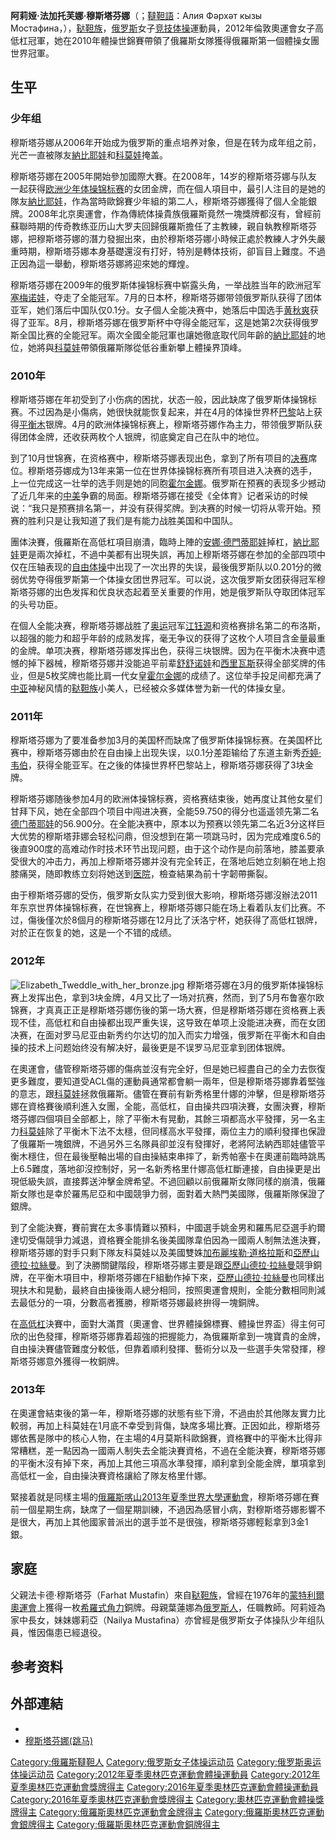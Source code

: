 {{Multiple issues|
{{BLP unsourced|time=2011-09-02T14:17:21+00:00}}
{{Cleanup rewrite|time=2021-04-03T15:09:04+00:00}}
}}
{{noteTA
|T=zh-cn:阿莉娅·穆斯塔芬娜; zh-hk:艾莉婭·瑪德法娜; zh-tw:艾莉亞·穆斯塔芬娜
|1=zh-cn:阿莉娅·穆斯塔芬娜; zh-hk:艾莉婭·瑪德法娜; zh-tw:艾莉亞·穆斯塔芬娜
|2=zh-cn:阿莉娅; zh-hk:艾莉婭; zh-tw:艾莉亞
|3=zh-cn:穆斯塔芬娜; zh-hk:瑪德法娜; zh-tw:穆斯塔芬娜
}}
{{Infobox Gymnast
|gymnastname= 阿莉娅·穆斯塔芬娜
|image     = Aliya Mustafina 2016.jpg
|imagesize = 
|caption   = 
|fullname  = 
|nickname  =  
|country   = {{RUS}}
|formercountry= 
|hometown= {{RUS}} [[葉戈里耶夫斯克|葉戈里耶夫斯克]]
|birthdate= {{birth_date_and_age|1994|9|30}}
|birthplace= {{RUS}}
|deathdate=
|deathplace=
|spouse= {{marriage|Alexey Zaytsev|2016|2018|reason=离婚}}
|height= 1.63米
|weight= 48公斤
|discipline= 女子[[競技體操|競技體操]] 
|headcoach= Sergei Starkin
|assistcoach= 
|music=2009-2010[[月亮之子|月亮之子]]
|eponymousskills=
|retired=
|show-medals = yes
|medaltemplates= <!-- see [[Template:MedalRelatedTemplates|Template:MedalRelatedTemplates]] -->
{{MedalCountry |  {{RUS}} }}
{{MedalCompetition|[[奧林匹克運動會|奧林匹克運動會]]}}
{{MedalGold  | [[2012年夏季奥林匹克运动会|2012年 伦敦]]|[[2012年夏季奧林匹克運動會體操女子高低杠比賽|高低杠]]}}
{{MedalSilver| [[2012年夏季奥林匹克运动会|2012年 伦敦]]|[[2012年夏季奧林匹克運動會體操女子團體比賽|女子團體]]}}
{{MedalBronze| [[2012年夏季奥林匹克运动会|2012年 伦敦]]|[[2012年夏季奧林匹克運動會體操女子個人全能比賽|個人全能]]}}
{{MedalBronze| [[2012年夏季奥林匹克运动会|2012年 伦敦]]|[[2012年夏季奧林匹克運動會體操女子自由體操比賽|自由體操]]}}
{{MedalGold  | [[2016年夏季奥林匹克运动会|2016年 里約熱內盧]]|[[2016年夏季奧林匹克運動會體操女子高低杠比賽|高低杠]]}}
{{MedalSilver| [[2016年夏季奧林匹克運動會|2016年 里約熱內盧]] |[[2016年夏季奧林匹克運動會體操女子團體比賽|女子團體]]}}
{{MedalBronze| [[2016年夏季奧林匹克運動會|2016年 里約熱內盧]] |[[2016年夏季奧林匹克運動會體操女子個人全能比賽|個人全能]]}}
{{MedalCompetition|[[世界體操錦標賽|世界錦標賽]]}}
{{MedalGold  |[[2010年世界體操錦標賽|2010年 鹿特丹]]|團體}}
{{MedalGold  |[[2010年世界體操錦標賽|2010年 鹿特丹]]|個人全能}}
{{MedalSilver|[[2010年世界體操錦標賽|2010年 鹿特丹]]|跳馬}}
{{MedalSilver|[[2010年世界體操錦標賽|2010年 鹿特丹]]|高低杠}}
{{MedalSilver|[[2010年世界體操錦標賽|2010年 鹿特丹]]|自由體操}}
{{MedalGold  |[[2013年世界競技體操錦標賽|2013年 安特衞普]]|平衡木}}
{{MedalBronze|[[2013年世界競技體操錦標賽|2013年 安特衞普]]|個人全能}}
{{MedalBronze|[[2013年世界競技體操錦標賽|2013年 安特衞普]]|高低杠}}
{{MedalBronze|[[2014年世界競技體操錦標賽|2014年 南寧]]|團體}}
{{MedalBronze|[[2014年世界競技體操錦標賽|2014年 南寧]]|平衡木}}
{{MedalBronze|[[2014年世界競技體操錦標賽|2014年 南寧]]|自由體操}}
{{MedalSilver|[[2018年世界競技體操錦標賽|2018年 多哈]]|團體}}
{{MedalCompetition|[[歐洲運動會|歐洲運動會]]}}
{{MedalGold|2015年 巴庫|團體}}
{{MedalGold|2015年 巴庫|個人全能}}
{{MedalGold|2015年 巴庫|高低杠}}
{{MedalSilver|2015年 巴庫|自由體操}}
{{MedalCompetition|歐洲錦標賽}}
{{MedalGold  |2010年 伯明翰|團體}}
{{MedalSilver|2010年 伯明翰|高低杠}}
{{MedalSilver|2010年 伯明翰|平衡木}}
{{MedalSilver|2012年 布魯塞爾|團體}}
{{MedalGold  |2013年 莫斯科|個人全能}}
{{MedalGold  |2013年 莫斯科|高低杠}}
{{MedalSilver|2014年 索菲亞|高低杠}}
{{MedalBronze|2014年 索菲亞|團體}}
{{MedalBronze|2014年 索菲亞|平衡木}}
{{MedalCompetition|[[夏季世界大學運動會|夏季世界大學運動會]]}}
{{MedalGold  |[[2013年夏季世界大學運動會|2013年 喀山]]|團體}}
{{MedalGold  |[[2013年夏季世界大學運動會|2013年 喀山]]|個人全能}}
{{MedalGold  |[[2013年夏季世界大學運動會|2013年 喀山]]|高低杠}}
{{MedalSilver|[[2013年夏季世界大學運動會|2013年 喀山]]|平衡木}}
}}
'''阿莉娅·法加托芙娜·穆斯塔芬娜'''（{{lang-ru|Алия Фаргатовна Мустафина|Aliya Fargatovna Mustafina}}；[[韃靼語|韃靼語]]：Алия Фәрхәт кызы Мостафина，{{bd|1994年|9月30日}}），[[鞑靼族|鞑靼族]]，[[俄罗斯|俄罗斯]]女子[[竞技体操|竞技体操]]運動員，2012年倫敦奧運會女子高低杠冠軍，她在2010年體操世錦賽帶領了俄羅斯女隊獲得俄羅斯第一個體操女團世界冠軍。

== 生平 ==
=== 少年组 ===
穆斯塔芬娜从2006年开始成为俄罗斯的重点培养对象，但是在转为成年组之前，光芒一直被隊友[[納比耶娃|納比耶娃]]和[[科莫娃|科莫娃]]掩盖。

穆斯塔芬娜在2005年開始參加國際大賽。在2008年，14岁的穆斯塔芬娜与队友一起获得[[欧洲少年体操锦标赛|欧洲少年体操锦标赛]]的女团金牌，而在個人項目中，最引人注目的是她的隊友[[納比耶娃|納比耶娃]]，作為當時歐錦賽少年組的第二人，穆斯塔芬娜獲得了個人全能銀牌。2008年北京奧運會，作為傳統体操貴族俄羅斯竟然一塊獎牌都沒有，曾經前蘇聯時期的传奇教练亚历山大罗夫回歸俄羅斯擔任了主教練，親自執教穆斯塔芬娜，把穆斯塔芬娜的潛力發掘出來，由於穆斯塔芬娜小時候正處於教練人才外失嚴重時期，穆斯塔芬娜本身基礎還沒有打好，特別是轉体技術，卻盲目上難度。不過正因為這一舉動，穆斯塔芬娜將迎來她的輝煌。

穆斯塔芬娜在2009年的俄罗斯体操锦标赛中崭露头角，一举战胜当年的欧洲冠军[[塞梅诺娃|塞梅诺娃]]，夺走了全能冠军。7月的日本杯，穆斯塔芬娜带领俄罗斯队获得了团体亚军，她们落后中国队仅0.1分。女子個人全能决赛中，她落后中国选手[[黄秋爽|黄秋爽]]获得了亚军。8月，穆斯塔芬娜在俄罗斯杯中夺得全能冠军，这是她第2次获得俄罗斯全国比赛的全能冠军。兩次全國全能冠軍也讓她徹底取代同年齡的[[納比耶娃|納比耶娃]]的地位，她將與[[科莫娃|科莫娃]]帶領俄羅斯隊從低谷重新攀上體操界頂峰。

=== 2010年 ===
穆斯塔芬娜在年初受到了小伤病的困扰，状态一般，因此缺席了俄罗斯体操锦标赛。不过因為是小傷病，她很快就能恢复起来，并在4月的体操世界杯[[巴黎|巴黎]]站上获得[[平衡木|平衡木]]银牌。4月的欧洲体操锦标赛上，穆斯塔芬娜作為主力，带领俄罗斯队获得团体金牌，还收获两枚个人银牌，彻底奠定自己在队中的地位。

到了10月世锦赛，在资格赛中，穆斯塔芬娜表现出色，拿到了所有项目的[[决赛|决赛]]席位。穆斯塔芬娜成为13年来第一位在世界体操锦标赛所有项目进入决赛的选手，上一位完成这一壮举的选手则是她的同胞[[霍尔金娜|霍尔金娜]]。俄罗斯在预赛的表现多少撼动了近几年来的[[中|中]][[美|美]]争霸的局面。穆斯塔芬娜在接受《全体育》记者采访的时候说：“我只是预赛排名第一，并没有获得奖牌。到决赛的时候一切将从零开始。预赛的胜利只是让我知道了我们是有能力战胜美国和中国队。

團体決賽，俄羅斯在高低杠項目崩潰，臨時上陣的[[安娜·德門蒂耶娃|安娜·德門蒂耶娃]]掉杠，[[納比耶娃|納比耶娃]]更是兩次掉杠，不過中美都有出現失誤，再加上穆斯塔芬娜在参加的全部四项中仅在压轴表现的[[自由体操|自由体操]]中出现了一次出界的失误，最後俄罗斯队以0.201分的微弱优势夺得俄罗斯第一个体操女团世界冠军。可以说，这次俄罗斯女团获得冠军穆斯塔芬娜的出色发挥和优良状态起着至关重要的作用，她是俄罗斯队夺取团体冠军的头号功臣。

在個人全能决赛，穆斯塔芬娜战胜了[[奥运|奥运]]冠军[[江钰源|江钰源]]和资格赛排名第二的布洛斯，以超强的能力和超乎年龄的成熟发挥，毫无争议的获得了这枚个人项目含金量最重的金牌。单项决赛，穆斯塔芬娜发挥出色，获得三块银牌。因为在平衡木决赛中遗憾的掉下器械，穆斯塔芬娜并没能追平前辈[[舒舒诺娃|舒舒诺娃]]和[[西里瓦斯|西里瓦斯]]获得全部奖牌的伟业，但是5枚奖牌也能比肩一代女皇[[霍尔金娜|霍尔金娜]]的成绩了。这位举手投足间都充满了[[中亚|中亚]]神秘风情的[[鞑靼族|鞑靼族]]小美人，已经被众多媒体誉为新一代的体操女皇。

=== 2011年 ===
穆斯塔芬娜为了要准备参加3月的美国杯而缺席了俄罗斯体操锦标赛。在美国杯比赛中，穆斯塔芬娜由於在自由操上出现失误，以0.1分差距输给了东道主新秀[[乔婷·韦伯|乔婷·韦伯]]，获得全能亚军。在之後的体操世界杯巴黎站上，穆斯塔芬娜获得了3块金牌。

穆斯塔芬娜随後参加4月的欧洲体操锦标赛，资格赛结束後，她再度让其他女星们甘拜下风，她在全部四个项目中闯进决赛，全能59.750的得分也遥遥领先第二名[[德门蒂耶娃|德门蒂耶娃]]的56.900分。在全能决赛中，原本以为预赛以领先第二名近3分这样巨大优势的穆斯塔菲娜会轻松问鼎，但没想到在第一项跳马时，因为完成难度6.5的後直900度的高难动作时技术环节出现问题，由于这个动作是向前落地，膝盖要承受很大的冲击力，再加上穆斯塔芬娜并没有完全转正，在落地后她立刻躺在地上抱膝痛哭，随即教练立刻将她送到[[医院|医院]]，檢查結果為前十字韌帶撕裂。

由于穆斯塔芬娜的受伤，俄罗斯女队实力受到很大影响，穆斯塔芬娜沒辦法2011年东京世界体操锦标赛，在世锦赛上，穆斯塔芬娜只能在场上看着队友们比赛。不过，傷後僅次於8個月的穆斯塔芬娜在12月比了沃洛宁杯，她获得了高低杠银牌，对於正在恢复的她，这是一个不错的成绩。

=== 2012年 ===
[[File:Elizabeth_Tweddle_with_her_bronze.jpg|thumb]]
穆斯塔芬娜在3月的俄罗斯体操锦标赛上发挥出色，拿到3块金牌，4月又比了一场对抗赛，然而，到了5月布鲁塞尔欧锦赛，才真真正正是穆斯塔芬娜伤後的第一场大赛，但是穆斯塔芬娜在资格赛上表现不佳，高低杠和自由操都出现严重失误，这导致在单项上没能进决赛，而在女团决赛，在面对罗马尼亚由新秀约尔达切的加入而实力增强，俄罗斯在平衡木和自由操的技术上问题始终没有解决好，最後更是不误罗马尼亚拿到团体银牌。

在奧運會，儘管穆斯塔芬娜的傷病並沒有完全好，但是她已經盡自己的全力去恢復更多難度，要知道受ACL傷的運動員通常都會躺一兩年，但是穆斯塔芬娜靠着堅強的意志，跟[[科莫娃|科莫娃]]拯救俄羅斯。儘管在賽前有新秀格里什娜的沖擊，但是穆斯塔芬娜在資格賽後順利進入女團，全能，高低杠，自由操共四項決賽，女團決賽，穆斯塔芬娜四個項目全部都上，除了平衡木有晃動，其餘三項都高水平發揮，另一名主力[[科莫娃|科莫娃]]除了平衡木下法不太穩，但同樣高水平發揮，兩位主力的順利發揮也保證了俄羅斯一塊銀牌，不過另外三名隊員卻並沒有發揮好，老將阿法納西耶娃儘管平衡木穩住，但在最後壓軸出場的自由操結束串摔了，新秀帕塞卡在奧運前臨時跳馬上6.5難度，落地卻沒控制好，另一名新秀格里什娜高低杠斷連接，自由操更是出現低級失誤，直接葬送沖擊金牌希望。不過回顧以前俄羅斯女隊同樣的崩潰，俄羅斯女隊也是幸於羅馬尼亞和中國競爭力弱，面對着大熱門美國隊，俄羅斯隊保證了銀牌。

到了全能決賽，賽前實在太多事情難以預料，中國選手姚金男和羅馬尼亞選手約爾達切受傷競爭力減退，資格賽全能排名後美國隊韋伯因為一國兩人制無法進決賽，穆斯塔芬娜的對手只剩下隊友科莫娃以及美國雙姝[[加布麗埃勒·道格拉斯|加布麗埃勒·道格拉斯]]和[[亞歷山德拉·拉絲曼|亞歷山德拉·拉絲曼]]。到了決勝關鍵階段，穆斯塔芬娜主要是跟[[亞歷山德拉·拉絲曼|亞歷山德拉·拉絲曼]]競爭銅牌，在平衡木項目中，穆斯塔芬娜在F組動作掉下來，[[亞歷山德拉·拉絲曼|亞歷山德拉·拉絲曼]]也同樣出現扶木和晃動，最終自由操後兩人總分相同，按照奧運會規則，全能分數相同則減去最低分的一項，分數高者獲勝，穆斯塔芬娜最終拚得一塊銅牌。

在[[高低杠|高低杠]]決賽中，面對大滿貫（奧運會、世界體操錦標賽、體操世界盃）得主何可欣的出色發揮，穆斯塔芬娜靠着超強的把握能力，為俄羅斯拿到一塊寶貴的金牌，自由操決賽儘管難度分較低，但靠着順利發揮、藝術分以及一些選手失常發揮，穆斯塔芬娜意外獲得一枚銅牌。

=== 2013年 ===
在奧運會結束後的第一年，穆斯塔芬娜的狀態有些下滑，不過由於其他隊友實力比較弱，再加上科莫娃在1月底不幸受到背傷，缺席多場比賽。正因如此，穆斯塔芬娜依舊是隊中的核心人物，在主場的4月莫斯科歐錦賽，資格賽中的平衡木比得非常糟糕，差一點因為一國兩人制失去全能決賽資格，不過在全能決賽，穆斯塔芬娜的平衡木沒有掉下來，再加上其他三項高水準發揮，順利拿到全能金牌，單項拿到高低杠一金，自由操決賽資格讓給了隊友格里什娜。

緊接着就是同樣主場的[[俄羅斯|俄羅斯]][[喀山|喀山]][[2013年夏季世界大學運動會|2013年夏季世界大學運動會]]，穆斯塔芬娜在賽前一個星期生病，缺席了一個星期訓練，不過因為感冒小病，對穆斯塔芬娜影響不是很大，再加上其他國家普派出的選手並不是很強，穆斯塔芬娜輕鬆拿到3金1銀。

== 家庭 ==
父親法卡德·穆斯塔芬（Farhat Mustafin）來自[[鞑靼族|鞑靼族]]，曾經在1976年的[[蒙特利爾奧運會|蒙特利爾奧運會]]上獲得一枚[[希羅式角力|希羅式角力]]銅牌。母親葉蓮娜為[[俄罗斯人|俄罗斯人]]，任職教師。阿莉娅為家中長女，妹妹娜莉亞（Nailya Mustafina）亦曾經是俄罗斯女子体操队少年组队員，惟因傷患已經退役。

== 参考资料 ==
{{reflist}}

== 外部連結 ==
* {{Instagram|musaliya135}}
* [https://web.archive.org/web/20131013144209/http://www.gymnaflash.com/v_aliyamustafina_a.htm 穆斯塔芬娜(跳马)]

{{奥林匹克运动会体操比赛女子高低杠冠军}}
{{世界體操錦標賽女子個人全能冠軍}}
{{世界竞技体操锦标赛女子团体全能冠军|2010}}

{{Authority control}}
{{DEFAULTSORT:Mustafina, Aliya}}
[[Category:俄羅斯韃靼人|Category:俄羅斯韃靼人]]
[[Category:俄罗斯女子体操运动员|Category:俄罗斯女子体操运动员]]
[[Category:俄罗斯奥运体操运动员|Category:俄罗斯奥运体操运动员]]
[[Category:2012年夏季奧林匹克運動會體操運動員|Category:2012年夏季奧林匹克運動會體操運動員]]
[[Category:2012年夏季奧林匹克運動會獎牌得主|Category:2012年夏季奧林匹克運動會獎牌得主]]
[[Category:2016年夏季奧林匹克運動會體操運動員|Category:2016年夏季奧林匹克運動會體操運動員]]
[[Category:2016年夏季奧林匹克運動會獎牌得主|Category:2016年夏季奧林匹克運動會獎牌得主]]
[[Category:奧林匹克運動會體操獎牌得主|Category:奧林匹克運動會體操獎牌得主]]
[[Category:俄羅斯奧林匹克運動會金牌得主|Category:俄羅斯奧林匹克運動會金牌得主]]
[[Category:俄羅斯奧林匹克運動會銀牌得主|Category:俄羅斯奧林匹克運動會銀牌得主]]
[[Category:俄羅斯奧林匹克運動會銅牌得主|Category:俄羅斯奧林匹克運動會銅牌得主]]
